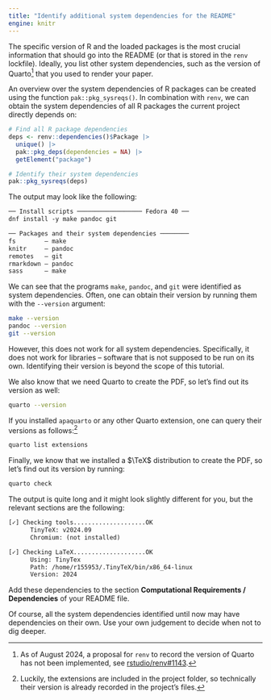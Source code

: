 ```yaml
---
title: "Identify additional system dependencies for the README"
engine: knitr
---
```


The specific version of R and the loaded packages is the most crucial information that should go into the README (or that is stored in the `renv` lockfile). Ideally, you list other system dependencies, such as the version of Quarto[^renv-quarto] that you used to render your paper.

[^renv-quarto]: As of August 2024, a proposal for `renv` to record the version of Quarto
has not been implemented, see [rstudio/renv#1143](https://github.com/rstudio/renv/issues/1143).

An overview over the system dependencies of R packages can be created
using the function `pak::pkg_sysreqs()`.
In combination with `renv`, we can obtain the system dependencies
of all R packages the current project directly depends on:

```.r
# Find all R package dependencies
deps <- renv::dependencies()$Package |>
  unique() |>
  pak::pkg_deps(dependencies = NA) |>
  getElement("package")

# Identify their system dependencies
pak::pkg_sysreqs(deps)
```

The output may look like the following:

```txt
── Install scripts ────────────────── Fedora 40 ── 
dnf install -y make pandoc git

── Packages and their system dependencies ────────
fs        – make
knitr     – pandoc
remotes   – git
rmarkdown – pandoc
sass      – make
```

We can see that the programs `make`, `pandoc`,
and `git` were identified as system dependencies.
Often, one can obtain their version by running them with the `--version` argument:

```.bash
make --version
pandoc --version
git --version
```

However, this does not work for all system dependencies.
Specifically, it does not work for libraries -- software that is not supposed to be run on its own.
Identifying their version is beyond the scope of this tutorial.

We also know that we need Quarto to create the PDF,
so let's find out its version as well:

```.bash
quarto --version
```

If you installed `apaquarto` or any other Quarto extension,
one can query their versions as follows:[^already-included]

[^already-included]: Luckily, the extensions are included in the project folder,
so technically their version is already recorded in the project's files.

```.bash
quarto list extensions
```

Finally, we know that we installed a $\TeX$ distribution to create the PDF,
so let's find out its version by running:

```.bash
quarto check
```

The output is quite long and it might look slightly different for you,
but the relevant sections are the following:

```txt
[✓] Checking tools....................OK
      TinyTeX: v2024.09
      Chromium: (not installed)

[✓] Checking LaTeX....................OK
      Using: TinyTex
      Path: /home/r155953/.TinyTeX/bin/x86_64-linux
      Version: 2024
```

Add these dependencies to the section **Computational Requirements / Dependencies** of your README file.

Of course, all the system dependencies identified until now
may have dependencies on their own. Use your own judgement to decide when not to dig deeper.
